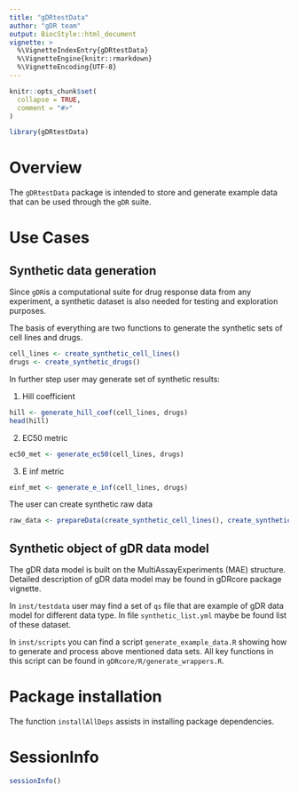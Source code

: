 ```yaml
---
title: "gDRtestData"
author: "gDR team"
output: BiocStyle::html_document
vignette: >
  %\VignetteIndexEntry{gDRtestData}
  %\VignetteEngine{knitr::rmarkdown}
  %\VignetteEncoding{UTF-8}
---
```


```r
knitr::opts_chunk$set(
  collapse = TRUE,
  comment = "#>"
)
```

```r
library(gDRtestData)
```

# Overview

The `gDRtestData` package is intended to store and generate example data that can be used through the `gDR` suite.

# Use Cases

## Synthetic data generation

Since `gDR`is a computational suite for drug response data from any experiment, a synthetic dataset is also needed for testing and exploration purposes. 

The basis of everything are two functions to generate the synthetic sets of cell lines and drugs.

```r
cell_lines <- create_synthetic_cell_lines()
drugs <- create_synthetic_drugs()
```

In further step user may generate set of synthetic results:

1. Hill coefficient
```r
hill <- generate_hill_coef(cell_lines, drugs) 
head(hill)
```

2. EC50 metric
```r
ec50_met <- generate_ec50(cell_lines, drugs) 
```

3. E inf metric
```r
einf_met <- generate_e_inf(cell_lines, drugs)
```

The user can create synthetic raw data

```r
raw_data <- prepareData(create_synthetic_cell_lines(), create_synthetic_drugs())
```


## Synthetic object of gDR data model

The gDR data model is built on the MultiAssayExperiments (MAE) structure. Detailed description of gDR data model may be found in gDRcore package vignette. 

In `inst/testdata` user may find a set of `qs` file that are example of gDR data model for different data type. In file `synthetic_list.yml` maybe be found list of these dataset.

In `inst/scripts` you can find a script `generate_example_data.R` showing how to generate and process above mentioned data sets.
All key functions in this script can be found in `gDRcore/R/generate_wrappers.R`. 


# Package installation

The function `installAllDeps` assists in installing package dependencies.  

# SessionInfo {-}

```r
sessionInfo()
```

